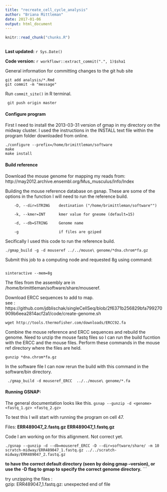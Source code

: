 ```yaml
---
title: "recreate_cell_cycle_analysis"
author: "Briana Mittleman"
date: 2017-01-06
output: html_document
---
```


```r
knitr::read_chunk("chunks.R")
```

```r
```

**Last updated:** `r Sys.Date()`

**Code version:** `r workflowr::extract_commit(".", 1)$sha1`

General information for committing changes to the git hub site 

``` 
git add analysis/*.Rmd
git commit -m "message"
```
Run `commit_site()` in R terminal.

```
 git push origin master
```



#### Configure program
First I need to install the 2013-03-31 version of gmap in my directory on the midway cluster. I used the instructions in the INSTALL text file within the program folder downloaded from online.

```
./configure --prefix=/home/brimittleman/software 
make
make install
```


#### Build reference 
Download the mouse genome for mapping my reads from: http://may2012.archive.ensembl.org/Mus_musculus/Info/Index  


Building the mouse reference database on gsnap. These are some of the options in the function I will need to run the reference build.  

```
    -D, --dir=STRING    destination ("/home/brimittleman/software"")
    
    -k, --kmer=INT      kmer value for gneome (default=15)
        
    -d, --db=STRING     Genome name
    
    -g                  if files are gziped 
```
Secifically I used this code to run the reference build. 

```
./gmap_build -g -d mouseref ../../mouse\ genome/*dna.chrom*fa.gz
```
  
Submit this job to a computing node and requested 8g using command:  

```

sinteractive --mem=8g

```

The files from the assembly are in /home/brimittleman/software/share/mouseref. 

Download ERCC sequences to add to map.  
see : https://github.com/jdblischak/singleCellSeq/blob/2f6371b256829bfa799270909b6eea2814acf2a1/code/create-genome.sh

```
wget http://tools.thermofisher.com/downloads/ERCC92.fa

```

Combine the mouse reference and ERCC sequences and rebuild the genome. Need to unzip the mouse fastq files so I can run the build fucntion with the ERCC and the mouse files. Perform these commands in the mouse ref directory where the files are held.  

```
gunzip *dna.chrom*fa.gz
```
In the software file I can now rerun the build with this command in the software/bin directory.
```
 ./gmap_build -d mouseref_ERCC  ../../mouse\ genome/*.fa 
```


#### Running GSNAP:  

The general documentation looks like this. ```gsnap --gunzip -d <genome> <fastq_1.gz> <fastq_2.gz>```

To test this I will start with running the program on cell 47.  

Files: **ERR489047_2.fastq.gz** 
       **ERR489047_1.fastq.gz**   

Code I am working on for this allignment. Not correct yet. 

```
./gsnap --gunzip -d --db=mouseref_ERCC -D --dir=software/share/ -m 10 scratch-midway/ERR489047_1.fastq.gz ../../scratch-midway/ERR489047_2.fastq.gz
```
**to have the correct default directory (seen by doing gmap --version),
or use the -D flag to gmap to specify the correct genome directory.** 
```


try unzipping the files :  
gzip: ERR489047_1.fastq.gz: unexpected end of file  
